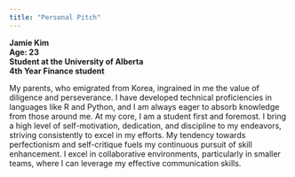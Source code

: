 ```yaml
---
title: "Personal Pitch"
---
```


 **Jamie Kim** <br>
 **Age: 23** <br>
 **Student at the University of Alberta** <br>
 **4th Year Finance student** <br>

My parents, who emigrated from Korea, ingrained in me the value of diligence and perseverance. I have developed technical proficiencies in languages like R and Python, and I am always eager to absorb knowledge from those around me. At my core, I am a student first and foremost. I bring a high level of self-motivation, dedication, and discipline to my endeavors, striving consistently to excel in my efforts. My tendency towards perfectionism and self-critique fuels my continuous pursuit of skill enhancement. I excel in collaborative environments, particularly in smaller teams, where I can leverage my effective communication skills.
